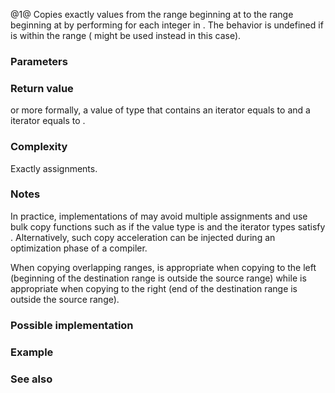 {{cpp/ranges/title|copy_n|copy_n_result}}
{{cpp/algorithm/ranges/navbar}}
{{dcl begin}}
{{dcl header|algorithm}}
{{dcl h|Call signature}}
{{dcl|since=c++20|num=1|1=
template&lt; std::input_iterator I, std::weakly_incrementable O &gt;
requires std::indirectly_copyable&lt;I, O&gt;
constexpr copy_n_result&lt;I, O&gt;
    copy_n( I first, std::iter_difference_t&lt;I&gt; n, O result );
}}
{{dcl h|Helper type}}
{{dcl|since=c++20|num=2|1=
template&lt; class I, class O &gt;
using copy_n_result = ranges::in_out_result&lt;I, O&gt;;
}}
{{dcl end}}

@1@ Copies exactly {{c|n}} values from the range beginning at {{c|first}} to the range beginning at {{c|result}} by performing {{c|1=*(result + i) = *(first + i)}} for each integer in {{range|0|n}}. The behavior is undefined if {{c|result}} is within the range {{range|first|first + n}} ({{lc|ranges::copy_backward}} might be used instead in this case).

{{cpp/ranges/niebloid}}

===Parameters===
{{par begin}}
{{par|first|the beginning of the range of elements to copy from}}
{{par|n|number of the elements to copy}}
{{par|result|the beginning of the destination range}}
{{par end}}

===Return value===
{{c|ranges::copy_n_result{first + n, result + n} }} or more formally, a value of type {{lc|ranges::in_out_result}} that contains an {{lc|std::input_iterator}} iterator equals to {{c|ranges::next(first, n)}} and a {{lc|std::weakly_incrementable}} iterator equals to {{c|ranges::next(result, n)}}.

===Complexity===
Exactly {{c|n}} assignments.

===Notes===
In practice, implementations of {{tt|std::ranges::copy_n}} may avoid multiple assignments and use bulk copy functions such as {{lc|std::memmove}} if the value type is {{named req|TriviallyCopyable}} and the iterator types satisfy {{lconcept|contiguous_iterator}}. Alternatively, such copy acceleration can be injected during an optimization phase of a compiler.

When copying overlapping ranges, {{tt|std::ranges::copy_n}} is appropriate when copying to the left (beginning of the destination range is outside the source range) while {{lc|std::ranges::copy_backward}} is appropriate when copying to the right (end of the destination range is outside the source range).

===Possible implementation===
{{eq fun|1=
struct copy_n_fn
{
    template&lt;std::input_iterator I, std::weakly_incrementable O&gt;
    requires std::indirectly_copyable&lt;I, O&gt;
    constexpr ranges::copy_n_result&lt;I, O&gt;
        operator()(I first, std::iter_difference_t&lt;I&gt; n, O result) const
    {
        for (std::iter_difference_t&lt;I&gt; i {}; i != n; ++i, ++first, ++result)
            *result = *first;
        return {std::move(first), std::move(result)};
    }
};

inline constexpr copy_n_fn copy_n {};
}}

===Example===
{{example|code=
#include &lt;algorithm&gt;
#include &lt;iomanip&gt;
#include &lt;iostream&gt;
#include &lt;iterator&gt;
#include &lt;string&gt;
#include &lt;string_view&gt;

int main()
{
    const std::string_view in {"ABCDEFGH"};
    std::string out;

    std::ranges::copy_n(in.begin(), 4, std::back_inserter(out));
    std::cout &lt;&lt; std::quoted(out) &lt;&lt; '\n';

    out = "abcdefgh";
    const auto res = std::ranges::copy_n(in.begin(), 5, out.begin());
    std::cout
        &lt;&lt; "*(res.in): '" &lt;&lt; *(res.in) &lt;&lt; "', distance: "
        &lt;&lt; std::distance(std::begin(in), res.in) &lt;&lt; '\n'
        &lt;&lt; "*(res.out): '" &lt;&lt; *(res.out) &lt;&lt; "', distance: "
        &lt;&lt; std::distance(std::begin(out), res.out) &lt;&lt; '\n';
}
|output=
"ABCD"
*(res.in): 'F', distance: 5
*(res.out): 'f', distance: 5
}}

===See also===
{{dsc begin}}
{{dsc inc|cpp/algorithm/ranges/dsc copy}}
{{dsc inc|cpp/algorithm/ranges/dsc copy_backward}}
{{dsc inc|cpp/algorithm/ranges/dsc remove_copy}}
{{dsc inc|cpp/algorithm/ranges/dsc replace_copy}}
{{dsc inc|cpp/algorithm/ranges/dsc reverse_copy}}
{{dsc inc|cpp/algorithm/ranges/dsc rotate_copy}}
{{dsc inc|cpp/algorithm/ranges/dsc unique_copy}}
{{dsc inc|cpp/algorithm/ranges/dsc move}}
{{dsc inc|cpp/algorithm/ranges/dsc move_backward}}
{{dsc inc|cpp/algorithm/dsc copy_n}}
{{dsc end}}

{{langlinks|de|es|fr|it|ja|pt|ru|zh}}
